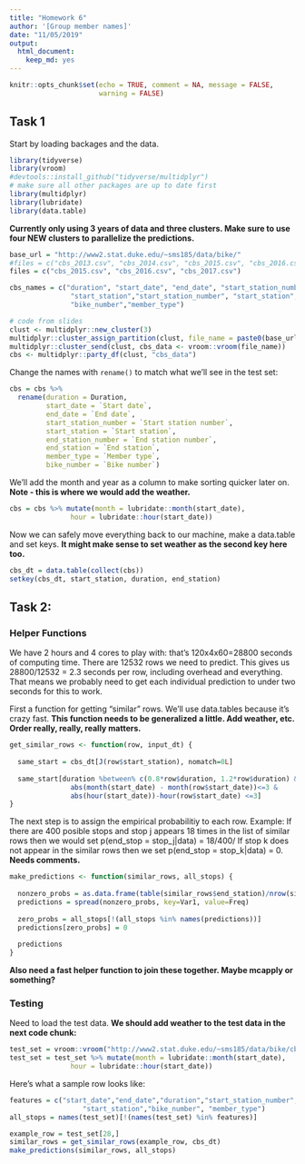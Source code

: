 ```yaml
---
title: "Homework 6"
author: '[Group member names]'
date: "11/05/2019"
output: 
  html_document:
    keep_md: yes
---
```


```r
knitr::opts_chunk$set(echo = TRUE, comment = NA, message = FALSE,
                      warning = FALSE)
```

## Task 1

Start by loading backages and the data.
```r
library(tidyverse)
library(vroom)
#devtools::install_github("tidyverse/multidplyr")
# make sure all other packages are up to date first
library(multidplyr)
library(lubridate)
library(data.table)
```

**Currently only using 3 years of data and three clusters. Make sure to use four NEW clusters to parallelize the predictions.**
```r
base_url = "http://www2.stat.duke.edu/~sms185/data/bike/"
#files = c("cbs_2013.csv", "cbs_2014.csv", "cbs_2015.csv", "cbs_2016.csv", "cbs_2017.csv")
files = c("cbs_2015.csv", "cbs_2016.csv", "cbs_2017.csv")

cbs_names = c("duration", "start_date", "end_date", "start_station_number", 
               "start_station","start_station_number", "start_station", 
               "bike_number","member_type")

# code from slides
clust <- multidplyr::new_cluster(3)
multidplyr::cluster_assign_partition(clust, file_name = paste0(base_url, files))
multidplyr::cluster_send(clust, cbs_data <- vroom::vroom(file_name))
cbs <- multidplyr::party_df(clust, "cbs_data")
```

Change the names with ``rename()`` to match what we'll see in the test set:
```r
cbs = cbs %>%
  rename(duration = Duration,
         start_date = `Start date`,
         end_date = `End date`,
         start_station_number = `Start station number`,
         start_station = `Start station`,
         end_station_number = `End station number`,
         end_station = `End station`,
         member_type = `Member type`,
         bike_number = `Bike number`)
```

We'll add the month and year as a column to make sorting quicker later on. **Note - this is where we would add the weather.**
```r
cbs = cbs %>% mutate(month = lubridate::month(start_date),
               hour = lubridate::hour(start_date))
```

Now we can safely move everything back to our machine, make a data.table and set keys. **It might make sense to set weather as the second key here too.**
```r
cbs_dt = data.table(collect(cbs))
setkey(cbs_dt, start_station, duration, end_station)
```


## Task 2:

### Helper Functions
We have 2 hours and 4 cores to play with: that's 120x4x60=28800 seconds of computing time. There are 12532 rows we need to predict. This gives us 28800/12532 = 2.3 seconds per row, including overhead and everything. That means we probably need to get each individual prediction to under two seconds for this to work.

First a function for getting "similar" rows. We'll use data.tables because it's crazy fast. **This function needs to be generalized a little. Add weather, etc. Order really, really, really matters.**
```r
get_similar_rows <- function(row, input_dt) {
  
  same_start = cbs_dt[J(row$start_station), nomatch=0L]
  
  same_start[duration %between% c(0.8*row$duration, 1.2*row$duration) &
               abs(month(start_date) - month(row$start_date))<=3 &
               abs(hour(start_date))-hour(row$start_date) <=3]
}
```

The next step is to assign the empirical probabilitiy to each row. Example: If there are 400 posible stops and stop j appears 18 times in the list of similar rows then we would set p(end_stop = stop_j|data) = 18/400/ If stop k does not appear in the similar rows then we set p(end_stop = stop_k|data) = 0. **Needs comments.**
```r
make_predictions <- function(similar_rows, all_stops) {
  
  nonzero_probs = as.data.frame(table(similar_rows$end_station)/nrow(similar_rows))
  predictions = spread(nonzero_probs, key=Var1, value=Freq)
  
  zero_probs = all_stops[!(all_stops %in% names(predictions))]
  predictions[zero_probs] = 0
  
  predictions
}

```

**Also need a fast helper function to join these together. Maybe mcapply or something?**


### Testing
Need to load the test data. **We should add weather to the test data in the next code chunk:**
```r
test_set = vroom::vroom("http://www2.stat.duke.edu/~sms185/data/bike/cbs_test.csv")
test_set = test_set %>% mutate(month = lubridate::month(start_date),
               hour = lubridate::hour(start_date))
```

Here's what a sample row looks like:
```r
features = c("start_date","end_date","duration","start_station_number",
                  "start_station","bike_number", "member_type")
all_stops = names(test_set)[!(names(test_set) %in% features)]

example_row = test_set[28,]
similar_rows = get_similar_rows(example_row, cbs_dt)
make_predictions(similar_rows, all_stops)
```







